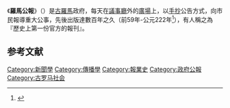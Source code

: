 《'''羅馬公報'''》（{{lang-la|''Acta Diurna''}}）是[[古羅馬|古羅馬]]政府，每天在[[議事廳|議事廳]]外的[[廣場|廣場]]上，以[[手抄|手抄]]公告方式，向市民報導重大公事，先後出版達數百年之久（前59年-公元222年<ref>{{cite journal |last1=Wright |first1=Brian |date=2016 |title=Ancient Rome's Daily News Publication With Some Likely Implications for Early Christian Studies |url=https://www.academia.edu/18281056/_Ancient_Romes_Daily_News_Publication_With_Some_Likely_Implications_For_Early_Christian_Studies_TynBull_67.1_2016_145-160 |access-date=June 2, 2020}}</ref>），有人稱之為『歷史上第一份官方的報刊』。

==参考文献==
{{reflist}}
{{Euro-hist-stub}}
[[Category:新聞學|Category:新聞學]]
[[Category:傳播學|Category:傳播學]]
[[Category:報業史|Category:報業史]]
[[Category:政府公報|Category:政府公報]]
[[Category:古罗马社会|Category:古罗马社会]]